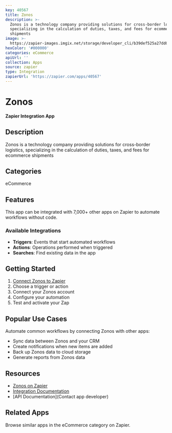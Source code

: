 ```yaml
---
key: 40567
title: Zonos
description: >-
  Zonos is a technology company providing solutions for cross-border logistics,
  specializing in the calculation of duties, taxes, and fees for ecommerce
  shipments
image: >-
  https://zapier-images.imgix.net/storage/developer_cli/b39def525a27dd0376b250d9f624818d.png?auto=format%2Ccompress&ixlib=python-3.0.0&q=50
hexColor: '#000000'
categories: eCommerce
apiUrl: ''
collection: Apps
source: zapier
type: Integration
zapierUrl: 'https://zapier.com/apps/40567'
---
```

# Zonos

**Zapier Integration App**

## Description

Zonos is a technology company providing solutions for cross-border logistics, specializing in the calculation of duties, taxes, and fees for ecommerce shipments

## Categories

eCommerce

## Features

This app can be integrated with 7,000+ other apps on Zapier to automate workflows without code.

### Available Integrations

- **Triggers**: Events that start automated workflows
- **Actions**: Operations performed when triggered
- **Searches**: Find existing data in the app

## Getting Started

1. [Connect Zonos to Zapier](https://zapier.com/apps/40567)
2. Choose a trigger or action
3. Connect your Zonos account
4. Configure your automation
5. Test and activate your Zap

## Popular Use Cases

Automate common workflows by connecting Zonos with other apps:

- Sync data between Zonos and your CRM
- Create notifications when new items are added
- Back up Zonos data to cloud storage
- Generate reports from Zonos data

## Resources

- [Zonos on Zapier](https://zapier.com/apps/40567)
- [Integration Documentation](https://zapier.com/apps/40567/integrations)
- [API Documentation](Contact app developer)

## Related Apps

Browse similar apps in the eCommerce category on Zapier.
